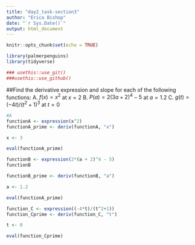 ```yaml
---
title: "day2_task-section3"
author: "Erica Bishop"
date: "`r Sys.Date()`"
output: html_document
---
```


```r
knitr::opts_chunk$set(echo = TRUE)
```

```r
library(palmerpenguins)
library(tidyverse)

### usethis::use_git()
###usethis::use_github()

```
##Find the derivative expression and slope for each of the following functions:
A. $f(x) = x^2$ at $x=2$
B. $P(a) = 2(3a + 2)^4 - 5$ at $a = 1.2$
C. $g(t) = (-4t)/(t^2+1)^3$ at $t = 0$

```r
#A
functionA <- expression(x^2)
functionA_prime <- deriv(functionA, "x")

x <- 3

eval(functionA_prime)
```

```r

functionB <- expression(2*(a + 2)^4 - 5)
functionB

functionB_prime <- deriv(functionB, "a")

a <- 1.2

eval(functionA_prime)

```
```r
function_C <- expression((-4*t)/(t^2+1))
function_Cprime <- deriv(function_C, "t")

t <- 0

eval(function_Cprime)


```


